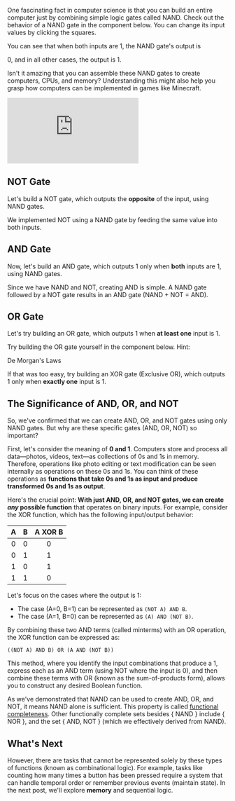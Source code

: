 


One fascinating fact in computer science is that you can build an entire
computer just by combining simple logic gates called NAND. Check out the
behavior of a NAND gate in the component below. You can change its input values
by clicking the squares.

<Nand initialJSON={nand} id="nand" />

You can see that when both inputs are <span className="text-green-500">1</span>,
the NAND gate's output is

<span className="text-red-500">0</span>, and in all other cases, the output is
<span className="text-green-500">1</span>.

Isn't it amazing that you can assemble these NAND gates to create computers,
CPUs, and memory? Understanding this might also help you grasp how computers can
be implemented in games like Minecraft.

<div className="relative w-full aspect-video">
  <iframe
    className="absolute top-0 left-0 w-full h-full"
    src="https://www.youtube.com/embed/3gBZHXqnleU?si=JY6APEHvk5K22GmQ"
    title="YouTube video player"
    frameBorder="0"
    allow="accelerometer; autoplay; clipboard-write; encrypted-media; gyroscope; picture-in-picture; web-share"
    referrerPolicy="strict-origin-when-cross-origin"
    allowFullScreen
  ></iframe>
</div>

## NOT Gate

Let's build a NOT gate, which outputs the **opposite** of the input, using NAND
gates.

<Nand initialJSON={not} id="not" />

We implemented NOT using a NAND gate by feeding the same value into both inputs.

## AND Gate

Now, let's build an AND gate, which outputs 1 only when **both** inputs are 1,
using NAND gates.

<Nand initialJSON={and} id="and" />

Since we have NAND and NOT, creating AND is simple. A NAND gate followed by a
NOT gate results in an AND gate (NAND + NOT = AND).

## OR Gate

Let's try building an OR gate, which outputs 1 when **at least one** input is 1.

Try building the OR gate yourself in the component below. Hint:

<span className="blur-xs hover:blur-none transition-all">De Morgan's Laws</span>

<Nand id="tmp" />

If that was too easy, try building an XOR gate (Exclusive OR), which outputs 1
only when **exactly one** input is 1.

## The Significance of AND, OR, and NOT

So, we've confirmed that we can create AND, OR, and NOT gates using only NAND
gates. But why are these specific gates (AND, OR, NOT) so important?

First, let's consider the meaning of **0 and 1**. Computers store and process
all data—photos, videos, text—as collections of 0s and 1s in memory. Therefore,
operations like photo editing or text modification can be seen internally as
operations on these 0s and 1s. You can think of these operations as **functions
that take 0s and 1s as input and produce transformed 0s and 1s as output**.

Here's the crucial point: **With just AND, OR, and NOT gates, we can create
_any_ possible function** that operates on binary inputs. For example, consider
the XOR function, which has the following input/output behavior:

|  A  |  B  | A XOR B |
| :-: | :-: | :-----: |
|  0  |  0  |    0    |
|  0  |  1  |    1    |
|  1  |  0  |    1    |
|  1  |  1  |    0    |

Let's focus on the cases where the output is 1:

- The case (A=0, B=1) can be represented as `(NOT A) AND B`.
- The case (A=1, B=0) can be represented as `(A) AND (NOT B)`.

By combining these two AND terms (called minterms) with an OR operation, the XOR
function can be expressed as:

`((NOT A) AND B) OR (A AND (NOT B))`

This method, where you identify the input combinations that produce a 1, express
each as an AND term (using NOT where the input is 0), and then combine these
terms with OR (known as the sum-of-products form), allows you to construct any
desired Boolean function.

As we've demonstrated that NAND can be used to create AND, OR, and NOT, it means
NAND alone is sufficient. This property is called
[functional completeness](https://en.wikipedia.org/wiki/Functional_completeness).
Other functionally complete sets besides \{ NAND } include \{ NOR }, and the set
\{ AND, NOT } (which we effectively derived from NAND).

## What's Next

However, there are tasks that cannot be represented solely by these types of
functions (known as combinational logic). For example, tasks like counting how
many times a button has been pressed require a system that can handle temporal
order or remember previous events (maintain state). In the next post, we'll
explore **memory** and sequential logic.

